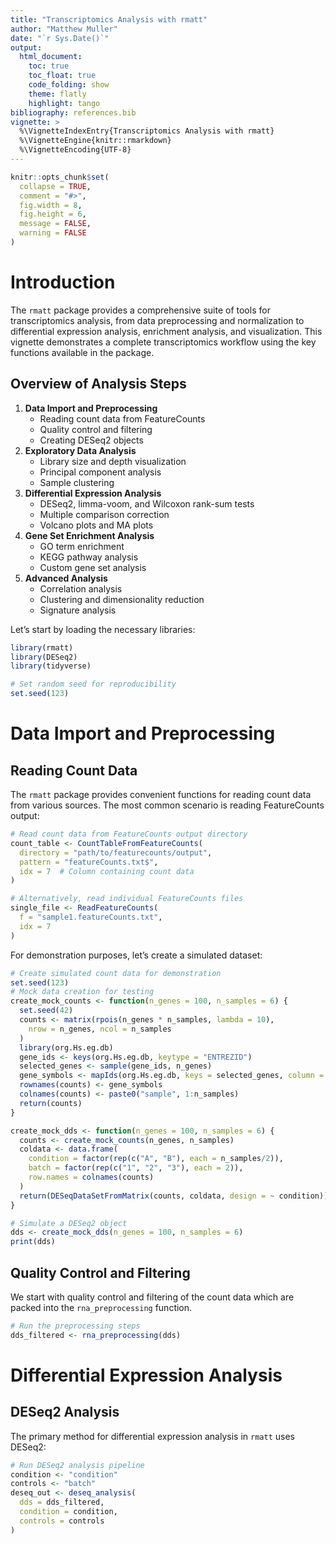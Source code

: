 ```yaml
---
title: "Transcriptomics Analysis with rmatt"
author: "Matthew Muller"
date: "`r Sys.Date()`"
output: 
  html_document:
    toc: true
    toc_float: true
    code_folding: show
    theme: flatly
    highlight: tango
bibliography: references.bib
vignette: >
  %\VignetteIndexEntry{Transcriptomics Analysis with rmatt}
  %\VignetteEngine{knitr::rmarkdown}
  %\VignetteEncoding{UTF-8}
---
```


```r
knitr::opts_chunk$set(
  collapse = TRUE,
  comment = "#>",
  fig.width = 8,
  fig.height = 6,
  message = FALSE,
  warning = FALSE
)
```

# Introduction

The `rmatt` package provides a comprehensive suite of tools for transcriptomics analysis, from data preprocessing and normalization to differential expression analysis, enrichment analysis, and visualization. This vignette demonstrates a complete transcriptomics workflow using the key functions available in the package.

## Overview of Analysis Steps

1. **Data Import and Preprocessing**
   - Reading count data from FeatureCounts
   - Quality control and filtering
   - Creating DESeq2 objects

2. **Exploratory Data Analysis**
   - Library size and depth visualization
   - Principal component analysis
   - Sample clustering

3. **Differential Expression Analysis**
   - DESeq2, limma-voom, and Wilcoxon rank-sum tests
   - Multiple comparison correction
   - Volcano plots and MA plots

4. **Gene Set Enrichment Analysis**
   - GO term enrichment
   - KEGG pathway analysis
   - Custom gene set analysis

5. **Advanced Analysis**
   - Correlation analysis
   - Clustering and dimensionality reduction
   - Signature analysis

Let's start by loading the necessary libraries:

```r
library(rmatt)
library(DESeq2)
library(tidyverse)

# Set random seed for reproducibility
set.seed(123)

```

# Data Import and Preprocessing

## Reading Count Data

The `rmatt` package provides convenient functions for reading count data from various sources. The most common scenario is reading FeatureCounts output:

```r
# Read count data from FeatureCounts output directory
count_table <- CountTableFromFeatureCounts(
  directory = "path/to/featurecounts/output",
  pattern = "featureCounts.txt$",
  idx = 7  # Column containing count data
)

# Alternatively, read individual FeatureCounts files
single_file <- ReadFeatureCounts(
  f = "sample1.featureCounts.txt",
  idx = 7
)
```

For demonstration purposes, let's create a simulated dataset:

```r
# Create simulated count data for demonstration
set.seed(123)
# Mock data creation for testing
create_mock_counts <- function(n_genes = 100, n_samples = 6) {
  set.seed(42)
  counts <- matrix(rpois(n_genes * n_samples, lambda = 10),
    nrow = n_genes, ncol = n_samples
  )
  library(org.Hs.eg.db)
  gene_ids <- keys(org.Hs.eg.db, keytype = "ENTREZID")
  selected_genes <- sample(gene_ids, n_genes)
  gene_symbols <- mapIds(org.Hs.eg.db, keys = selected_genes, column = "SYMBOL", keytype = "ENTREZID", multiVals = "first")
  rownames(counts) <- gene_symbols
  colnames(counts) <- paste0("sample", 1:n_samples)
  return(counts)
}

create_mock_dds <- function(n_genes = 100, n_samples = 6) {
  counts <- create_mock_counts(n_genes, n_samples)
  coldata <- data.frame(
    condition = factor(rep(c("A", "B"), each = n_samples/2)),
    batch = factor(rep(c("1", "2", "3"), each = 2)),
    row.names = colnames(counts)
  )
  return(DESeqDataSetFromMatrix(counts, coldata, design = ~ condition))
}

# Simulate a DESeq2 object
dds <- create_mock_dds(n_genes = 100, n_samples = 6)
print(dds)
```

## Quality Control and Filtering

We start with quality control and filtering of the count data which are packed into the `rna_preprocessing` function.

```r
# Run the preprocessing steps
dds_filtered <- rna_preprocessing(dds)
```

# Differential Expression Analysis

## DESeq2 Analysis

The primary method for differential expression analysis in `rmatt` uses DESeq2:

```r

# Run DESeq2 analysis pipeline
condition <- "condition"
controls <- "batch"
deseq_out <- deseq_analysis(
  dds = dds_filtered,
  condition = condition,
  controls = controls
)

```

